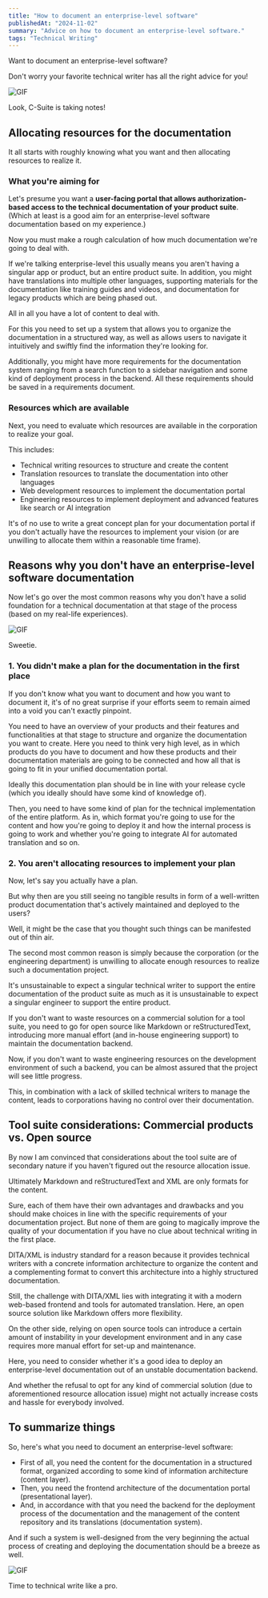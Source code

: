 ```yaml
---
title: "How to document an enterprise-level software"
publishedAt: "2024-11-02"
summary: "Advice on how to document an enterprise-level software."
tags: "Technical Writing"
---
```


Want to document an enterprise-level software?

Don't worry your favorite technical writer has all the right advice for you!

![GIF](https://i.giphy.com/media/v1.Y2lkPTc5MGI3NjExMTI1NjhwYWV4cXVhYmpiYXoxb3QyY3N1ZW1vOGkwM2t1a2lta3Z5NCZlcD12MV9pbnRlcm5hbF9naWZfYnlfaWQmY3Q9Zw/KyGiMJokZEQvu/giphy.gif)
<Caption>Look, C-Suite is taking notes!</Caption>

## Allocating resources for the documentation

It all starts with roughly knowing what you want and then allocating resources to realize it.

### What you're aiming for

Let's presume you want a **user-facing portal that allows authorization-based access to the technical documentation of your product suite**. (Which at least is a good aim for an enterprise-level software documentation based on my experience.)

Now you must make a rough calculation of how much documentation we're going to deal with.

If we're talking enterprise-level this usually means you aren't having a singular app or product, but an entire product suite. In addition, you might have translations into multiple other languages, supporting materials for the documentation like training guides and videos, and documentation for legacy products which are being phased out.

All in all you have a lot of content to deal with.

For this you need to set up a system that allows you to organize the documentation in a structured way, as well as allows users to navigate it intuitively and swiftly find the information they're looking for.

Additionally, you might have more requirements for the documentation system ranging from a search function to a sidebar navigation and some kind of deployment process in the backend. All these requirements should be saved in a requirements document.

### Resources which are available

Next, you need to evaluate which resources are available in the corporation to realize your goal.

This includes:
* Technical writing resources to structure and create the content
* Translation resources to translate the documentation into other languages
* Web development resources to implement the documentation portal
* Engineering resources to implement deployment and advanced features like search or AI integration

It's of no use to write a great concept plan for your documentation portal if you don't actually have the resources to implement your vision (or are unwilling to allocate them within a reasonable time frame).

## Reasons why you don't have an enterprise-level software documentation

Now let's go over the most common reasons why you don't have a solid foundation for a technical documentation at that stage of the process (based on my real-life experiences).

![GIF](https://i.giphy.com/media/v1.Y2lkPTc5MGI3NjExN2g0aTc0djN5MmhxMGJwb2ZybThiY3I4anB3aTUybWJvaTF3ajh0NCZlcD12MV9pbnRlcm5hbF9naWZfYnlfaWQmY3Q9Zw/yB22VAMAY8XNS/giphy.gif)
<Caption>Sweetie.</Caption>

### 1. You didn't make a plan for the documentation in the first place

If you don't know what you want to document and how you want to document it, it's of no great surprise if your efforts seem to remain aimed into a void you can't exactly pinpoint.

You need to have an overview of your products and their features and functionalities at that stage to structure and organize the documentation you want to create. Here you need to think very high level, as in which products do you have to document and how these products and their documentation materials are going to be connected and how all that is going to fit in your unified documentation portal.

Ideally this documentation plan should be in line with your release cycle (which you ideally should have some kind of knowledge of).

Then, you need to have some kind of plan for the technical implementation of the entire platform. As in, which format you're going to use for the content and how you're going to deploy it and how the internal process is going to work and whether you're going to integrate AI for automated translation and so on.

### 2. You aren't allocating resources to implement your plan

Now, let's say you actually have a plan.

But why then are you still seeing no tangible results in form of a well-written product documentation that's actively maintained and deployed to the users?

Well, it might be the case that you thought such things can be manifested out of thin air.

The second most common reason is simply because the corporation (or the engineering department) is unwilling to allocate enough resources to realize such a documentation project.

It's unsustainable to expect a singular technical writer to support the entire documentation of the product suite as much as it is unsustainable to expect a singular engineer to support the entire product.

If you don't want to waste resources on a commercial solution for a tool suite, you need to go for open source like Markdown or reStructuredText, introducing more manual effort (and in-house engineering support) to maintain the documentation backend.

Now, if you don't want to waste engineering resources on the development environment of such a backend, you can be almost assured that the project will see little progress.

This, in combination with a lack of skilled technical writers to manage the content, leads to corporations having no control over their documentation.

## Tool suite considerations: Commercial products vs. Open source

By now I am convinced that considerations about the tool suite are of secondary nature if you haven't figured out the resource allocation issue.

Ultimately Markdown and reStructuredText and XML are only formats for the content.

Sure, each of them have their own advantages and drawbacks and you should make choices in line with the specific requirements of your documentation project. But none of them are going to magically improve the quality of your documentation if you have no clue about technical writing in the first place.

DITA/XML is industry standard for a reason because it provides technical writers with a concrete information architecture to organize the content and a complementing format to convert this architecture into a highly structured documentation.

Still, the challenge with DITA/XML lies with integrating it with a modern web-based frontend and tools for automated translation. Here, an open source solution like Markdown offers more flexibility.

On the other side, relying on open source tools can introduce a certain amount of instability in your development environment and in any case requires more manual effort for set-up and maintenance.

Here, you need to consider whether it's a good idea to deploy an enterprise-level documentation out of an unstable documentation backend.

And whether the refusal to opt for any kind of commercial solution (due to aforementioned resource allocation issue) might not actually increase costs and hassle for everybody involved.

## To summarize things

So, here's what you need to document an enterprise-level software:

- First of all, you need the content for the documentation in a structured format, organized according to some kind of information architecture (content layer).
- Then, you need the frontend architecture of the documentation portal (presentational layer).
- And, in accordance with that you need the backend for the deployment process of the documentation and the management of the content repository and its translations (documentation system).

And if such a system is well-designed from the very beginning the actual process of creating and deploying the documentation should be a breeze as well.

![GIF](https://i.giphy.com/media/v1.Y2lkPTc5MGI3NjExM2pxMDh3azRmMnM1NWdiYnBsYzA2eDBjamd4cDMyY215d2c4cXZsMyZlcD12MV9pbnRlcm5hbF9naWZfYnlfaWQmY3Q9Zw/wQk0woYwaQyuQ/giphy.gif)
<Caption>Time to technical write like a pro.</Caption>
